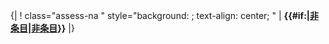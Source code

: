<noinclude>{{非中文}}{|
! </noinclude>class="assess-na {{{class|}}}" style="background: {{class/colour|NA}}; text-align: center; {{{style|}}}" | {{yesno| {{{image|no}}} | yes={{class/icon|NA}} }} '''{{#if:{{{category|}}}|[[:{{{category}}}|非条目]]|[[:Category:非条目级条目|非条目]]}}'''<noinclude>
|}
{{Documentation|Template:Grading scheme/doc/class}}
</noinclude>